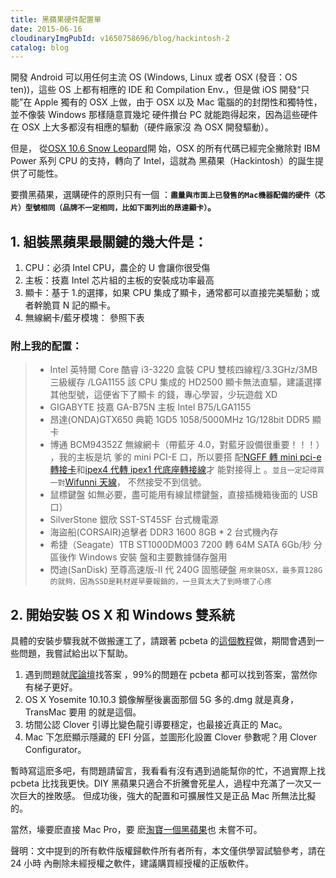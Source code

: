 ```yaml
---
title: 黑蘋果硬件配置單
date: 2015-06-16
cloudinaryImgPubId: v1650758696/blog/hackintosh-2
catalog: blog
---
```


開發 Android 可以用任何主流 OS (Windows, Linux 或者 OSX (發音：OS ten))，這些 OS
上都有相應的 IDE 和 Compilation Env.，但是做 iOS 開發“只能”在 Apple 獨有的 OSX
上做，由于 OSX 以及 Mac 電腦的的封閉性和獨特性，並不像裝 Windows 那樣隨意買幾坨
硬件攢台 PC 就能跑得起來，因為這些硬件在 OSX 上大多都沒有相應的驅動（硬件廠家沒
為 OSX 開發驅動）。

但是，
從[OSX 10.6 Snow Leopard](http://www.cocoachina.com/apple/20130119/5572.html)開
始，OSX 的所有代碼已經完全撇除對 IBM Power 系列 CPU 的支持，轉向了 Intel，這就為
黑蘋果（Hackintosh）的誕生提供了可能性。

要攢黑蘋果，選購硬件的原則只有一個
：**`盡量與市面上已發售的Mac機器配備的硬件（芯片）型號相同（品牌不一定相同，比如下面列出的昂達顯卡）`。**

## 1. 組裝黑蘋果最關鍵的幾大件是：

1. CPU：必須 Intel CPU，農企的 U 會讓你很受傷
2. 主板：技嘉 Intel 芯片組的主板的安裝成功率最高
3. 顯卡：基于 1.的選擇，如果 CPU 集成了顯卡，通常都可以直接完美驅動；或者幹脆買
   N 記的顯卡。
4. 無線網卡/藍牙模塊： 參照下表

### 附上我的配置：

> - Intel 英特爾 Core 酷睿 i3-3220 盒裝 CPU 雙核四線程/3.3GHz/3MB 三級緩存
>   /LGA1155 該 CPU 集成的 HD2500 顯卡無法直驅，建議選擇其他型號，這便省下了顯卡
>   的錢，專心學習，少玩遊戲 XD
> - GIGABYTE 技嘉 GA-B75N 主板 Intel B75/LGA1155
> - 昂達(ONDA)GTX650 典範 1GD5 1058/5000MHz 1G/128bit DDR5 顯卡
> - 博通 BCM94352Z 無線網卡（帶藍牙 4.0，對藍牙設備很重要！！！） ，我的主板是坑
>   爹的 mini PCI-E 口，所以要搭
>   配[NGFF 轉 mini pci-e 轉接卡](https://item.taobao.com/item.htm?id=43414511551&_u=lc741n7a38)和[ipex4 代轉 ipex1 代底座轉接線](https://item.taobao.com/item.htm?id=528150772581&_u=lc741na3f4)才
>   能對接得上
>   。`並且一定記得買一對`[Wifunni 天線](http://item.taobao.com/item.htm?id=15968550189)，
>   不然接受不到信號。
> - 鼠標鍵盤 如無必要，盡可能用有線鼠標鍵盤，直接插機箱後面的 USB 口）
> - SilverStone 銀欣 SST-ST45SF 台式機電源
> - 海盜船(CORSAIR)追擊者 DDR3 1600 8GB \* 2 台式機內存
> - 希捷（Seagate）1TB ST1000DM003 7200 轉 64M SATA 6Gb/秒 分區後作 Windows 安裝
>   盤和主要數據儲存盤用
> - 閃迪(SanDisk) 至尊高速版-II 代 240G 固態硬盤
>   `用來裝OSX，最多買128G的就夠，因為SSD是耗材遲早要報銷的，一旦買太大了到時壞了心疼`

## 2. 開始安裝 OS X 和 Windows 雙系統

具體的安裝步驟我就不做搬運工了，請跟著 pcbeta
的[這個教程](http://bbs.pcbeta.com/viewthread-1542110-1-1.html)做，期間會遇到一
些問題，我嘗試給出以下幫助。

1. 遇到問題就[爬論壇](http://bbs.pcbeta.com/viewthread-1494831-1-1.html)找答案
   ，99%的問題在 pcbeta 都可以找到答案，當然你有梯子更好。
2. OS X Yosemite 10.10.3 鏡像解壓後裏面那個 5G 多的.dmg 就是真身，TransMac 要用
   的就是這個。
3. 坊間公認 Clover 引導比變色龍引導要穩定，也最接近真正的 Mac。
4. Mac 下怎麽顯示隱藏的 EFI 分區，並圖形化設置 Clover 參數呢？用 Clover
   Configurator。

暫時寫這麽多吧，有問題請留言，我看看有沒有遇到過能幫你的忙，不過實際上找 pcbeta
比找我更快。DIY 黑蘋果只適合不折騰會死星人，過程中充滿了一次又一次巨大的挫敗感。
但成功後，強大的配置和可擴展性又是正品 Mac 所無法比擬的。

當然，壕要麽直接 Mac Pro，要
麽[淘寶一個黑蘋果](http://s.taobao.com/search?q=%E9%BB%91%E8%8B%B9%E6%9E%9C&commend=all&ssid=s5-e&search_type=mall&sourceId=tb.index&spm=a1z02.1.6856637.d4910789)也
未嘗不可。

聲明：文中提到的所有軟件版權歸軟件所有者所有，本文僅供學習試驗參考，請在 24 小時
內刪除未經授權之軟件，建議購買經授權的正版軟件。
